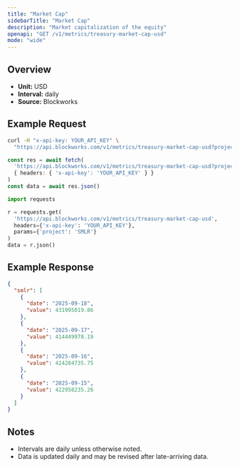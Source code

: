 ```yaml
---
title: "Market Cap"
sidebarTitle: "Market Cap"
description: "Market capitalization of the equity"
openapi: "GET /v1/metrics/treasury-market-cap-usd"
mode: "wide"
---
```


## Overview

- **Unit:** USD
- **Interval:** daily
- **Source:** Blockworks

## Example Request

<CodeGroup>

```bash cURL
curl -H "x-api-key: YOUR_API_KEY" \
  "https://api.blockworks.com/v1/metrics/treasury-market-cap-usd?project=SMLR"
```

```typescript TypeScript
const res = await fetch(
  'https://api.blockworks.com/v1/metrics/treasury-market-cap-usd?project=SMLR',
  { headers: { 'x-api-key': 'YOUR_API_KEY' } }
)
const data = await res.json()
```

```python Python
import requests

r = requests.get(
  'https://api.blockworks.com/v1/metrics/treasury-market-cap-usd',
  headers={'x-api-key': 'YOUR_API_KEY'},
  params={'project': 'SMLR'}
)
data = r.json()
```

</CodeGroup>

## Example Response

```json
{
  "smlr": [
    {
      "date": "2025-09-18",
      "value": 431995019.86
    },
    {
      "date": "2025-09-17",
      "value": 414449978.19
    },
    {
      "date": "2025-09-16",
      "value": 424284735.75
    },
    {
      "date": "2025-09-15",
      "value": 422958235.26
    }
  ]
}
```

## Notes
- Intervals are daily unless otherwise noted.
- Data is updated daily and may be revised after late-arriving data.